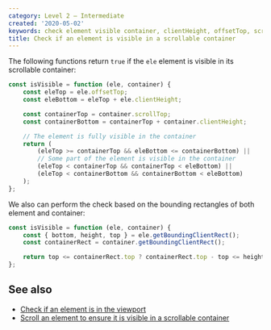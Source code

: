 ```yaml
---
category: Level 2 — Intermediate
created: '2020-05-02'
keywords: check element visible container, clientHeight, offsetTop, scrollTop
title: Check if an element is visible in a scrollable container
---
```


The following functions return `true` if the `ele` element is visible in its scrollable container:

```js
const isVisible = function (ele, container) {
    const eleTop = ele.offsetTop;
    const eleBottom = eleTop + ele.clientHeight;

    const containerTop = container.scrollTop;
    const containerBottom = containerTop + container.clientHeight;

    // The element is fully visible in the container
    return (
        (eleTop >= containerTop && eleBottom <= containerBottom) ||
        // Some part of the element is visible in the container
        (eleTop < containerTop && containerTop < eleBottom) ||
        (eleTop < containerBottom && containerBottom < eleBottom)
    );
};
```

We also can perform the check based on the bounding rectangles of both element and container:

```js
const isVisible = function (ele, container) {
    const { bottom, height, top } = ele.getBoundingClientRect();
    const containerRect = container.getBoundingClientRect();

    return top <= containerRect.top ? containerRect.top - top <= height : bottom - containerRect.bottom <= height;
};
```

## See also

-   [Check if an element is in the viewport](https://phuoc.ng/collection/html-dom/check-if-an-element-is-in-the-viewport)
-   [Scroll an element to ensure it is visible in a scrollable container](https://phuoc.ng/collection/html-dom/scroll-an-element-to-ensure-it-is-visible-in-a-scrollable-container)
